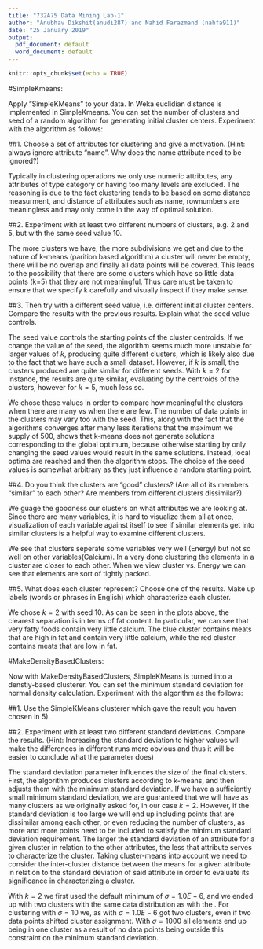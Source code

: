 ```yaml
---
title: "732A75 Data Mining Lab-1"
author: "Anubhav Dikshit(anudi287) and Nahid Farazmand (nahfa911)"
date: "25 January 2019"
output:
  pdf_document: default
  word_document: default
---
```


```r
knitr::opts_chunk$set(echo = TRUE)
```

#SimpleKmeans: 

Apply "SimpleKMeans" to your data. In Weka euclidian distance is implemented in SimpleKmeans. You can set the number of clusters and seed of a random algorithm for generating initial cluster centers. Experiment with the algorithm as follows:

##1. Choose a set of attributes for clustering and give a motivation. (Hint: always ignore attribute "name". Why does the name attribute need to be ignored?) 

Typically in clustering operations we only use numeric attributes, any attributes of type category or having too many levels are excluded. The reasoning is due to the fact clustering tends to be based on some distance measurment, and distance of attributes such as name, rownumbers are meaningless and may only come in the way of optimal solution.


\includegraphics[]{pic1.jpg}

##2. Experiment with at least two different numbers of clusters, e.g. 2 and 5, but with the same seed value 10.
\includegraphics[]{kmean_k_2.jpg}
\includegraphics[]{kmean_k_5.jpg}

\includegraphics[]{kmean_k_2_visualization.jpg}
\includegraphics[]{kmean_k_5_visualization.jpg}

The more clusters we have, the more subdivisions we get and due to the nature of k-means (parition based algorithm) a cluster will never be empty, there will be no overlap and finally all data points will be covered. This leads to the possibility that there are some clusters which have so little data points (k=5) that they are not meaningful. Thus care must be taken to ensure that we specify k carefully and visually inspect if they make sense.

##3. Then try with a different seed value, i.e. different initial cluster centers. Compare the results with the previous results. Explain what the seed value controls.

\includegraphics[]{kmean_k_2_seed999.jpg}
\includegraphics[]{kmean_k_5_seed999.jpg}
\includegraphics[]{kmean_k_2_visualization_seed999.jpg}
\includegraphics[]{kmean_k_5_visualization_seed999.jpg}


The seed value controls the starting points of the cluster centroids. If we change the value of the seed, the algorithm seems much more unstable for larger values of $k$, producing quite different clusters, which is likely also due to the fact that we have such a small dataset. However, if $k$ is small, the clusters produced are quite similar for different seeds. With $k=2$ for instance, the results are quite similar, evaluating by the centroids of the clusters, however for $k=5$, much less so. 

We chose these values in order to compare how meaningful the clusters when there are many vs when there are few. The number of data points in the clusters may vary too with the seed. This, along with the fact that the algorithms converges after many less iterations that the maximum we supply of 500, shows that k-means does not generate solutions corresponding to the global optimum, because otherwise starting by only changing the seed values would result in the same solutions. Instead, local optima are reached and then the algorithm stops. The choice of the seed values is somewhat arbitrary as they just influence a random starting point.

##4. Do you think the clusters are "good" clusters? (Are all of its members "similar" to each other? Are members from different clusters dissimilar?)

We guage the goodness our clusters on what attributes we are looking at. Since there are many variables, it is hard to visualize them all at once, visualization of each variable against itself to see if similar elements get into similar clusters is a helpful way to examine different clusters. 

\includegraphics[]{kmean_k_2_visualization_energy.jpg}
\includegraphics[]{kmean_k_2_visualization_protein.jpg}
\includegraphics[]{kmean_k_2_visualization_calcium.jpg}

We see that clusters seperate some variables very well (Energy) but not so well on other variables(Calcium). In a very done clustering the elements in a cluster are closer to each other. When we view cluster vs. Energy we can see that elements are sort of tightly packed.

##5. What does each cluster represent? Choose one of the results. Make up labels (words or phrases in English) which characterize each cluster.

\includegraphics[]{kmean_k_2_visualization_fat.jpg}

We chose $k=2$ with seed 10. As can be seen in the plots above, the clearest separation is in terms of fat content. In particular, we can see that very fatty foods contain very little calcium. The blue cluster contains meats that are high in fat and contain very little calcium, while the red cluster contains meats that are low in fat.

#MakeDensityBasedClusters: 

Now with MakeDensityBasedClusters, SimpleKMeans is turned into a denstiy-based clusterer. You can set the minimum standard deviation for normal density calculation. Experiment with the algorithm as the follows:

##1. Use the SimpleKMeans clusterer which gave the result you haven chosen in 5).



##2. Experiment with at least two different standard deviations. Compare the results. (Hint: Increasing the standard deviation to higher values will make the differences in different runs more obvious and thus it will be easier to conclude what the parameter does) 

\includegraphics[]{density_based_cluster_sigma_1.jpg}
\includegraphics[]{density_based_cluster_sigma_2.jpg}
\includegraphics[]{density_based_cluster_sigma_3.jpg}

The standard deviation parameter influences the size of the final clusters. First, the algorithm produces clusters according to k-means, and then adjusts them with the minimum standard deviation. If we have a sufficiently small minimum standard deviation, we are guaranteed that we will have as many clusters as we originally asked for, in our case $k=2$. However, if the standard deviation is too large we will end up including points that are dissimilar among each other, or even reducing the number of clusters, as more and more points need to be included to satisfy the minimum standard deviation requirement. The larger the standard deviation of an attribute for a given cluster in relation to the other attributes, the less that attribute serves to characterize the cluster. Taking cluster-means into account we need to consider the inter-cluster distance between the means for a given attribute in relation to the standard deviation of said attribute in order to evaluate its significance in characterizing a cluster.

With $k=2$ we first used the default minimum of $\sigma=1.0E-6$, and we ended up with two clusters with the same data distribution as with the \textit{k-means algorithm}. For clustering with $\sigma=10$ we, as with $\sigma=1.0E-6$ got two clusters, even if two data points shifted cluster assignment. With $\sigma=1000$ all elements end up being in one cluster as a result of no data points being outside this constraint on the minimum standard deviation.

